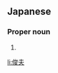 ==Japanese==
{{ja-kanjitab|とし|お}}

===Proper noun===
{{ja-pos|としお|proper}}

# {{given name|male|lang=ja|sort=としお}}

[[li:俊夫]]